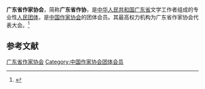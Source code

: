 {{Infobox PRCG
|机构名称 = 广东省作家协会
|color    = #014099
|标志1    =
|届数     = 
|任期始   = 
|任期终   =
|职位1    = 主席
|人员1    = 
|职位2    = 副主席
|人员2    = 
|人数2    = 
|职位3    = 
|人员3    =
|组织法规 = 广东省作家协会章程
|上级机构 = [[中国作家协会|中国作家协会]]
|机构类型 = [[人民团体|人民团体]]
|行政级别 = 正厅级
|中共上级 = [[中国共产党广东省委员会|中国共产党广东省委员会]]
|中共本级 = 中国共产党广东省作家协会党组
|场所1    =
|地址1    =
|时期1    =
|机构1    = 
|时期2    = 
|机构2    =
|邮编1    =
|电话1    =
|官网1    =
}}
'''广东省作家协会'''，简称'''广东省作协'''，是[[中华人民共和国|中华人民共和国]][[广东省|广东省]]文学工作者组成的专业性[[人民团体|人民团体]]，是[[中国作家协会|中国作家协会]]的团体会员。其最高权力机构为广东省作家协会代表大会。<ref>{{Cite web|title=中国作家协会章程|url=http://www.chinawriter.com.cn/zx/2012/2012-02-28/2829.html|accessdate=2020-08-26|work=中国作家网|archiveurl=https://web.archive.org/web/20120507083613/http://www.chinawriter.com.cn/zx/2012/2012-02-28/2829.html|archivedate=2012-05-07|dead-url=yes}}</ref>

== 参考文献 ==
{{reflist}}

{{中华人民共和国省级行政区作家协会}}

{{Authority control}}
[[Category:广东省作家协会|]]
[[Category:中国作家协会团体会员|Category:中国作家协会团体会员]]